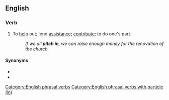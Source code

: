{{also|pitchin'}}
==English==

===Verb===
{{en-verb|pitches in|pitching in|pitched in}}

# {{lb|en|idiomatic}} To [[help]] out; lend [[assistance]]; [[contribute]]; to do one's part.
#: ''If we all '''pitch in''', we can raise enough money for the renovation of the church.''

====Synonyms====
* {{l|en|chip in}}
* {{l|en|muck in}}

[[Category:English phrasal verbs]]
[[Category:English phrasal verbs with particle (in)]]